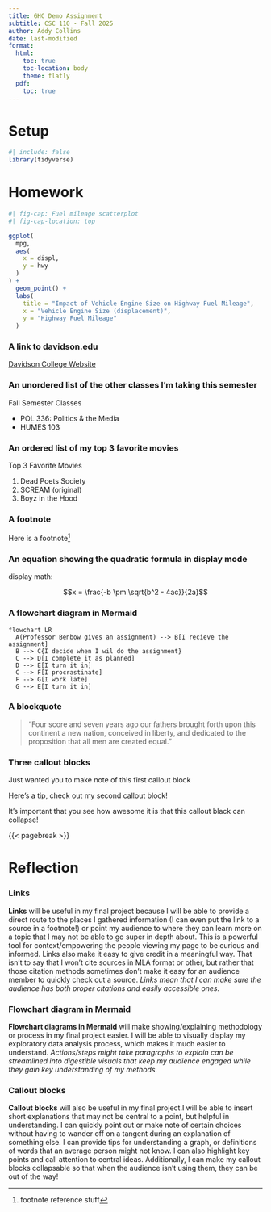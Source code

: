 ```yaml
---
title: GHC Demo Assignment
subtitle: CSC 110 - Fall 2025
author: Addy Collins
date: last-modified
format:
  html:
    toc: true
    toc-location: body
    theme: flatly
  pdf:
    toc: true
---
```


# Setup

```r
#| include: false
library(tidyverse)
```

# Homework

```r
#| fig-cap: Fuel mileage scatterplot
#| fig-cap-location: top

ggplot(
  mpg,
  aes(
    x = displ,
    y = hwy
  )
) + 
  geom_point() +
  labs(
    title = "Impact of Vehicle Engine Size on Highway Fuel Mileage",
    x = "Vehicle Engine Size (displacement)",
    y = "Highway Fuel Mileage"
  )
```

### A link to davidson.edu

[Davidson College Website](davidson.edu)

### An unordered list of the other classes I'm taking this semester
Fall Semester Classes

* POL 336: Politics & the Media
* HUMES 103

### An ordered list of my top 3 favorite movies
 
Top 3 Favorite Movies

1. Dead Poets Society
2. SCREAM (original)
3. Boyz in the Hood

### A footnote

Here is a footnote[^1]

[^1]: footnote reference stuff

### An equation showing the quadratic formula in display mode

display math:

$$x = \frac{-b \pm \sqrt{b^2 - 4ac}}{2a}$$

### A flowchart diagram in Mermaid

```mermaid
flowchart LR
  A(Professor Benbow gives an assignment) --> B[I recieve the assignment]
  B --> C{I decide when I wil do the assignment}
  C --> D[I complete it as planned]
  D --> E[I turn it in]
  C --> F[I procrastinate]
  F --> G[I work late]
  G --> E[I turn it in]
```

### A blockquote

> "Four score and seven years ago our fathers brought forth upon this continent a new nation, conceived in liberty, and dedicated to the proposition that all men are created equal."

### Three callout blocks

:::{.callout-note}
Just wanted you to make note of this first callout block
:::

:::{.callout-tip}
Here's a tip, check out my second callout block!
:::

:::{.callout-important collapse="true"}
It's important that you see how awesome it is that this callout black can collapse!
:::

{{< pagebreak >}}

# Reflection

### Links

**Links** will be useful in my final project because I will be able to provide a direct route to the places I gathered information (I can even put the link to a source in a footnote!) or point my audience to where they can learn more on a topic that I may not be able to go super in depth about. This is a powerful tool for context/empowering the people viewing my page to be curious and informed. Links also make it easy to give credit in a meaningful way. That isn't to say that I won't cite sources in MLA format or other, but rather that those citation methods sometimes don't make it easy for an audience member to quickly check out a source. *Links mean that I can make sure the audience has both proper citations and easily accessible ones.*

### Flowchart diagram in Mermaid

**Flowchart diagrams in Mermaid** will make showing/explaining methodology or process in my final project easier. I will be able to visually display my exploratory data analysis process, which makes it much easier to understand. *Actions/steps might take paragraphs to explain can be streamlined into digestible visuals that keep my audience engaged while they gain key understanding of my methods.*

### Callout blocks

**Callout blocks** will also be useful in my final project.I will be able to insert short explanations that may not be central to a point, but helpful in understanding. I can quickly point out or make note of certain choices without having to wander off on a tangent during an explanation of something else. I can provide tips for understanding a graph, or definitions of words that an average person might not know. I can also highlight key points and call attention to central ideas. Additionally, I can make my callout blocks collapsable so that when the audience isn't using them, they can be out of the way!
